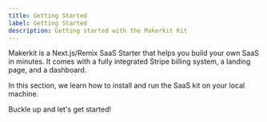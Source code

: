 ```yaml
---
title: Getting Started
label: Getting Started
description: Getting started with the Makerkit Kit
---
```


Makerkit is a Next.js/Remix SaaS Starter that helps you build your own SaaS in minutes. It comes with a fully integrated Stripe billing system, a landing page, and a dashboard.

In this section, we learn how to install and run the SaaS kit on your local
machine.

Buckle up and let's get started!
